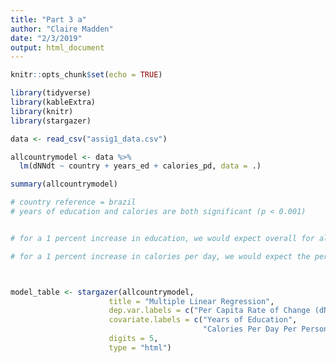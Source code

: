 ```yaml
---
title: "Part 3 a"
author: "Claire Madden"
date: "2/3/2019"
output: html_document
---
```


```r
knitr::opts_chunk$set(echo = TRUE)
```


```r

library(tidyverse)
library(kableExtra)
library(knitr)
library(stargazer)

data <- read_csv("assig1_data.csv")

```


```r

allcountrymodel <- data %>% 
  lm(dNNdt ~ country + years_ed + calories_pd, data = .)

summary(allcountrymodel)

# country reference = brazil
# years of education and calories are both significant (p < 0.001)


# for a 1 percent increase in education, we would expect overall for all five countries, the per capita rate of change of the population to decrease by 0.0027 percent

# for a 1 percent increase in calories per day, we would expect the per capita rate of change of the population to decrease by 0.0000015 percent




```


```r

model_table <- stargazer(allcountrymodel,
                      title = "Multiple Linear Regression",
                      dep.var.labels = c("Per Capita Rate of Change (dN/Ndt)"),
                      covariate.labels = c("Years of Education",
                                           "Calories Per Day Per Person"),
                      digits = 5,
                      type = "html")

```
